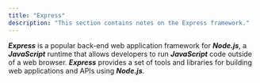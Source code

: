 ```yaml
---
title: "Express"
description: "This section contains notes on the Express framework."
---
```



***Express*** is a popular back-end web application framework for ***Node.js***,
a ***JavaScript*** runtime that allows developers to run ***JavaScript*** code outside of a web browser.
***Express*** provides a set of tools and libraries for building web applications and APIs using ***Node.js***.

<Todo client:visible issue="62" />
